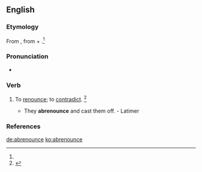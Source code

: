 ==English==

===Etymology===
From {{etyl|ML.|en}} {{term|abrenunciare|lang=la}}, from {{etyl|la|en}} {{term|ab-||from|lang=la}} + {{term|renuntio||revoke|lang=la}}.<ref name=SOED/>

===Pronunciation===
* {{a|US}} {{IPA|/ˌæb.ɹiˈnaʊnts/|lang=en}}

===Verb===
{{en-verb|abrenounc}}

# {{context|transitive|obsolete|lang=en}} To [[renounce]]; to [[contradict]]. {{defdate|Attested from the mid 16th century until the mid 17th century.}}<ref name=SOED>{{R:SOED5|page=8}}</ref>
#* They '''abrenounce''' and cast them off. - Latimer

===References===
<references/>

[[de:abrenounce]]
[[ko:abrenounce]]